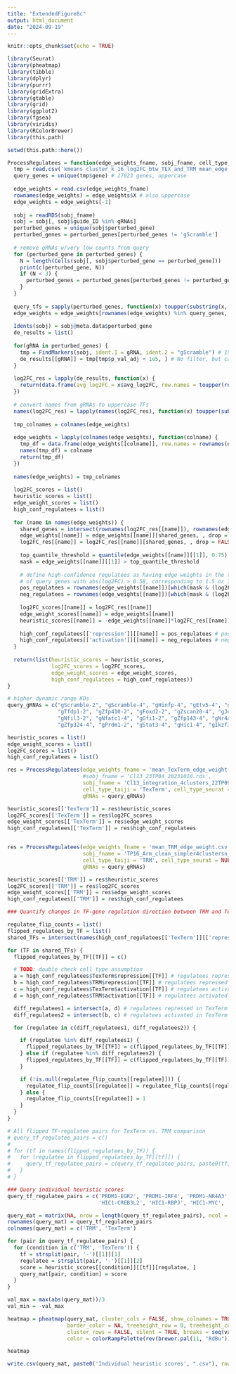 ```yaml
---
title: "ExtendedFigure8c"
output: html_document
date: "2024-09-19"
---
```


```r
knitr::opts_chunk$set(echo = TRUE)
```

```r
library(Seurat)
library(pheatmap)
library(tibble)
library(dplyr)
library(purrr)
library(gridExtra)
library(gtable)
library(grid)
library(ggplot2)
library(fgsea)
library(viridis)
library(RColorBrewer)
library(this.path)

setwd(this.path::here())
```


```r
ProcessRegulatees = function(edge_weights_fname, sobj_fname, cell_type_taiji, cell_type_seurat, gRNAs) {
  tmp = read.csv('kmeans_cluster_k_16_log2FC_btw_TEX_and_TRM_mean_edge_weight_top500_subset_TFs_v2_v2_ordered_by_group.csv')[-1]
  query_genes = unique(tmp$gene) # 17023 genes, uppercase
  
  edge_weights = read.csv(edge_weights_fname)
  rownames(edge_weights) = edge_weights$X # also uppercase
  edge_weights = edge_weights[-1]
  
  sobj = readRDS(sobj_fname)
  sobj = sobj[, sobj$guide_ID %in% gRNAs]
  perturbed_genes = unique(sobj$perturbed_gene)
  perturbed_genes = perturbed_genes[perturbed_genes != 'gScramble']
  
  # remove gRNAs w/very low counts from query
  for (perturbed_gene in perturbed_genes) {
    N = length(Cells(sobj[, sobj$perturbed_gene == perturbed_gene]))
    print(c(perturbed_gene, N))
    if (N < 3) {
      perturbed_genes = perturbed_genes[perturbed_genes != perturbed_gene]
    }
  }
  
  query_tfs = sapply(perturbed_genes, function(x) toupper(substring(x, 2)), USE.NAMES = FALSE)
  edge_weights = edge_weights[rownames(edge_weights) %in% query_genes, colnames(edge_weights) %in% query_tfs] # 14466 genes x 16 TFs
  
  Idents(sobj) = sobj@meta.data$perturbed_gene
  de_results = list()
  
  for(gRNA in perturbed_genes) {
    tmp = FindMarkers(sobj, ident.1 = gRNA, ident.2 = "gScramble") # 19-1377 cells (gRNAs) vs. 750 cells (gScramble)
    de_results[[gRNA]] = tmp[tmp$p_val_adj < 1e5, ] # No filter, but can decrease to enforce a significance threshold
  }
  
  log2FC_res = lapply(de_results, function(x) {
    return(data.frame(avg_log2FC = x$avg_log2FC, row.names = toupper(rownames(x))))
  })
  
  # convert names from gRNAs to uppercase TFs
  names(log2FC_res) = lapply(names(log2FC_res), function(x) toupper(substring(x, 2)))
  
  tmp_colnames = colnames(edge_weights)
  
  edge_weights = lapply(colnames(edge_weights), function(colname) {
    tmp_df = data.frame(edge_weights[[colname]], row.names = rownames(edge_weights))
    names(tmp_df) = colname
    return(tmp_df)
  })
  
  names(edge_weights) = tmp_colnames
  
  log2FC_scores = list()
  heuristic_scores = list()
  edge_weight_scores = list()
  high_conf_regulatees = list()
  
  for (name in names(edge_weights)) {
    shared_genes = intersect(rownames(log2FC_res[[name]]), rownames(edge_weights[[name]]))
    edge_weights[[name]] = edge_weights[[name]][shared_genes, , drop = FALSE]
    log2FC_res[[name]] = log2FC_res[[name]][shared_genes, , drop = FALSE]
    
    top_quantile_threshold = quantile(edge_weights[[name]][[1]], 0.75)
    mask = edge_weights[[name]][[1]] > top_quantile_threshold
    
    # define high-confidence regulatees as having edge weights in the top 25% quantile
    # of query genes with abs(log2FC) > 0.58, corresponding to 1.5 or 1/1.5 FC
    pos_regulatees = rownames(edge_weights[[name]])[which(mask & (log2FC_res[[name]][[1]] > 0.58))]
    neg_regulatees = rownames(edge_weights[[name]])[which(mask & (log2FC_res[[name]][[1]] < -0.58))]
    
    log2FC_scores[[name]] = log2FC_res[[name]]
    edge_weight_scores[[name]] = edge_weights[[name]]
    heuristic_scores[[name]] = -edge_weights[[name]]*log2FC_res[[name]] # flip sign since positive log2FC implies repression
    
    high_conf_regulatees[['repression']][[name]] = pos_regulatees # positive log2FC vs. gScramble --> repression
    high_conf_regulatees[['activation']][[name]] = neg_regulatees # negative log2FC vs. gScramble --> activation
  }
  
  return(list(heuristic_scores = heuristic_scores, 
              log2FC_scores = log2FC_scores, 
              edge_weight_scores = edge_weight_scores,
              high_conf_regulatees = high_conf_regulatees))
}
```


```r
# higher dynamic range KOs
query_gRNAs = c("gScramble-2", "gScramble-4", "gHinfp-4", "gEtv5-4", "gArid3a-2", "gZbtb49-4",
                "gTfdp1-2", "gZfp410-2", "gFoxd2-2", "gZscan20-4", "gJdp2-2", "gPrdm4-2",
                "gNfil3-2", "gNfatc1-4", "gGfi1-2", "gZfp143-4", "gNr4a2-2", "gIrf8-4",
                "gZfp324-4", "gPrdm1-2", "gStat3-4", "gHic1-4", "gIkzf3-2", "gPrdm1-4")

heuristic_scores = list()
edge_weight_scores = list()
log2FC_scores = list()
high_conf_regulatees = list()

res = ProcessRegulatees(edge_weights_fname = 'mean_TexTerm_edge_weight.csv', 
                        #sobj_fname = 'Cl13_23TP04_20231010.rds',
                        sobj_fname = 'Cl13_integration_4clusters_22TP09_23TP03_23TP04_23TP16_20231010.rds', 
                        cell_type_taiji = 'TexTerm', cell_type_seurat = NULL,
                        gRNAs = query_gRNAs)

heuristic_scores[['TexTerm']] = res$heuristic_scores
log2FC_scores[['TexTerm']] = res$log2FC_scores
edge_weight_scores[['TexTerm']] = res$edge_weight_scores
high_conf_regulatees[['TexTerm']] = res$high_conf_regulatees


res = ProcessRegulatees(edge_weights_fname = 'mean_TRM_edge_weight.csv', 
                        sobj_fname = 'TP16_Arm_clean_simpler4clustersn_20231020.rds',
                        cell_type_taiji = 'TRM', cell_type_seurat = NULL,
                        gRNAs = query_gRNAs)

heuristic_scores[['TRM']] = res$heuristic_scores
log2FC_scores[['TRM']] = res$log2FC_scores
edge_weight_scores[['TRM']] = res$edge_weight_scores
high_conf_regulatees[['TRM']] = res$high_conf_regulatees
```


```r
### Quantify changes in TF-gene regulation direction between TRM and TexTerm ###

regulatee_flip_counts = list()
flipped_regulatees_by_TF = list()
shared_TFs = intersect(names(high_conf_regulatees[['TexTerm']][['repression']]), names(high_conf_regulatees[['TRM']][['repression']]))

for (TF in shared_TFs) {
  flipped_regulatees_by_TF[[TF]] = c()

  # TODO: double check cell type assumption
  a = high_conf_regulatees$TexTerm$repression[[TF]] # regulatees repressed by TF in TexTerm
  b = high_conf_regulatees$TRM$repression[[TF]] # regulatees repressed by TF in TRM
  c = high_conf_regulatees$TexTerm$activation[[TF]] # regulatees activated by TF in TexTerm
  d = high_conf_regulatees$TRM$activation[[TF]] # regulatees activated by TF in TRM

  diff_regulatees1 = intersect(a, d) # regulatees repressed in TexTerm and activated in TRM
  diff_regulatees2 = intersect(b, c) # regulatees activated in TexTerm and repressed in TRM

  for (regulatee in c(diff_regulatees1, diff_regulatees2)) {

    if (regulatee %in% diff_regulatees1) {
      flipped_regulatees_by_TF[[TF]] = c(flipped_regulatees_by_TF[[TF]], paste0(regulatee, ' (TexTerm-Repressed_&_TRM-Activated)'))
    } else if (regulatee %in% diff_regulatees2) {
      flipped_regulatees_by_TF[[TF]] = c(flipped_regulatees_by_TF[[TF]], paste0(regulatee, ' (TexTerm-Activated_&_TRM-Repressed)'))
    }

    if (!is.null(regulatee_flip_counts[[regulatee]])) {
      regulatee_flip_counts[[regulatee]] = regulatee_flip_counts[[regulatee]] + 1
    } else {
      regulatee_flip_counts[[regulatee]] = 1
    }
  }
}
```


```r
# All flipped TF-regulatee pairs for TexTerm vs. TRM comparison
# query_tf_regulatee_pairs = c()
# 
# for (tf in names(flipped_regulatees_by_TF)) {
#   for (regulatee in flipped_regulatees_by_TF[[tf]]) {
#     query_tf_regulatee_pairs = c(query_tf_regulatee_pairs, paste0(tf,'-',strsplit(regulatee, ' ')[[1]][1]))
#   }
# }

### Query individual heuristic scores
query_tf_regulatee_pairs = c('PRDM1-EGR2', 'PRDM1-IRF4', 'PRDM1-NR4A3', 
                             'HIC1-CREB3L2', 'HIC1-RBPJ', 'HIC1-MYC', 'HIC1-JUNB')

query_mat = matrix(NA, nrow = length(query_tf_regulatee_pairs), ncol = 2)
rownames(query_mat) = query_tf_regulatee_pairs
colnames(query_mat) = c('TRM', 'TexTerm')

for (pair in query_tf_regulatee_pairs) {
  for (condition in c('TRM', 'TexTerm')) {
    tf = strsplit(pair, '-')[[1]][1]
    regulatee = strsplit(pair, '-')[[1]][2]
    score = heuristic_scores[[condition]][[tf]][regulatee, ]
    query_mat[pair, condition] = score
  }
}

val_max = max(abs(query_mat))/3
val_min = -val_max

heatmap = pheatmap(query_mat, cluster_cols = FALSE, show_colnames = TRUE, main = 'Individual heuristic scores',
                   border_color = NA, treeheight_row = 0, treeheight_col = 0, fontsize_col = 8, angle_col = '315',
                   cluster_rows = FALSE, silent = TRUE, breaks = seq(val_min, val_max, length.out = 101),
                   color = colorRampPalette(rev(brewer.pal(11, "RdBu")))(100), margins = c(5,5,0,5), cellheight = 10, cellwidth = 14)

heatmap

write.csv(query_mat, paste0('Individual heuristic scores', ".csv"), row.names = TRUE)
```


